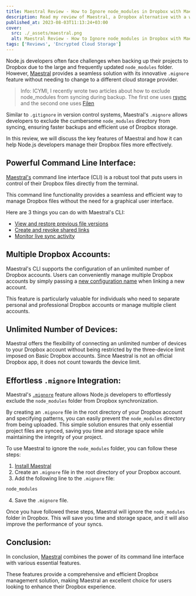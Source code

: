 ```yaml
---
title: Maestral Review - How to Ignore node_modules in Dropbox with Maestral
description: Read my review of Maestral, a Dropbox alternative with a way to exclude node_modules folder from syncing and so much more.
published_at: 2023-08-03T11:13:24+03:00
cover:
  src: ./_assets/maestral.png
  alt: Maestral Review - How to Ignore node_modules in Dropbox with Maestral
tags: ['Reviews', 'Encrypted Cloud Storage']
---
```


Node.js developers often face challenges when backing up their projects to Dropbox due to the large and frequently updated `node_modules` folder. However, [Maestral](https://maestral.app/) provides a seamless solution with its innovative `.mignore` feature without needing to change to a different cloud storage provider.

> Info: ICYMI, I recently wrote two articles about how to exclude node_modules from syncing during backup. The first one uses [rsync](/sync-node-project-ignore-node-modules-rsync-bash-script) and the second one uses [Filen](/filen-review-dropbox-alternative-exclude-node-modules-sync)

Similar to `.gitignore` in version control systems, Maestral's `.mignore` allows developers to exclude the cumbersome `node_modules` directory from syncing, ensuring faster backups and efficient use of Dropbox storage.

In this review, we will discuss the key features of Maestral and how it can help Node.js developers manage their Dropbox files more effectively.

## Powerful Command Line Interface:

[Maestral's](https://maestral.app/) command line interface (CLI) is a robust tool that puts users in control of their Dropbox files directly from the terminal.

This command line functionality provides a seamless and efficient way to manage Dropbox files without the need for a graphical user interface.

Here are 3 things you can do with Maestral's CLI:

- [View and restore previous file versions](https://maestral.app/cli/restore)
- [Create and revoke shared links](https://maestral.app/cli/sharelink)
- [Monitor live sync activity](https://maestral.app/cli/activity)

## Multiple Dropbox Accounts:

Maestral's CLI supports the configuration of an unlimited number of Dropbox accounts. Users can conveniently manage multiple Dropbox accounts by simply passing a [new configuration name](https://maestral.app/docs/configfile) when linking a new account.

This feature is particularly valuable for individuals who need to separate personal and professional Dropbox accounts or manage multiple client accounts.

## Unlimited Number of Devices:

Maestral offers the flexibility of connecting an unlimited number of devices to your Dropbox account without being restricted by the three-device limit imposed on Basic Dropbox accounts. Since Maestral is not an official Dropbox app, it does not count towards the device limit.

## Effortless `.mignore` Integration:

Maestral's [`.mignore`](https://maestral.app/docs/mignore) feature allows Node.js developers to effortlessly exclude the `node_modules` folder from Dropbox synchronization.

By creating an `.mignore` file in the root directory of your Dropbox account and specifying patterns, you can easily prevent the `node_modules` directory from being uploaded. This simple solution ensures that only essential project files are synced, saving you time and storage space while maintaining the integrity of your project.

To use Maestral to ignore the `node_modules` folder, you can follow these steps:

1. [Install Maestral](https://maestral.app/download/)
2. Create an `.mignore` file in the root directory of your Dropbox account.
3. Add the following line to the `.mignore` file:

```txt
node_modules
```

4. Save the `.mignore` file.

Once you have followed these steps, Maestral will ignore the `node_modules` folder in Dropbox. This will save you time and storage space, and it will also improve the performance of your syncs.

## Conclusion:

In conclusion, [Maestral](https://maestral.app/) combines the power of its command line interface with various essential features.

These features provide a comprehensive and efficient Dropbox management solution, making Maestral an excellent choice for users looking to enhance their Dropbox experience.

